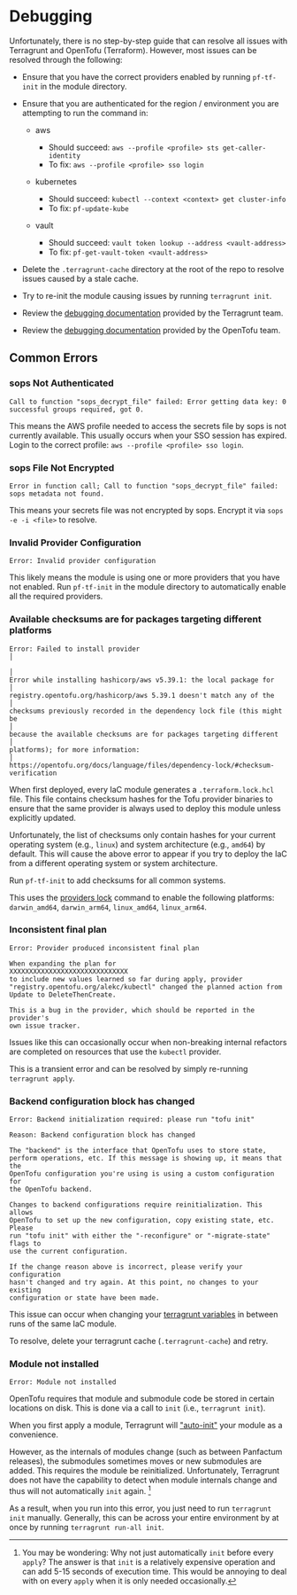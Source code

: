 # Debugging

Unfortunately, there is no step-by-step guide that can resolve all issues with Terragrunt and OpenTofu (Terraform). However,
most issues can be resolved through the following:

* Ensure that you have the correct providers enabled by running `pf-tf-init` in the module directory.

* Ensure that you are authenticated for the region / environment you are attempting to run the command in:

  * aws
    * Should succeed: `aws --profile <profile> sts get-caller-identity`
    * To fix: `aws --profile <profile> sso login`

  * kubernetes
    * Should succeed: `kubectl --context <context> get cluster-info`
    * To fix: `pf-update-kube`

  * vault
    * Should succeed: `vault token lookup --address <vault-address>`
    * To fix: `pf-get-vault-token <vault-address>`

* Delete the `.terragrunt-cache` directory at the root of the repo to resolve issues caused by a stale cache.

* Try to re-init the module causing issues by running `terragrunt init`.

* Review the [debugging documentation](https://terragrunt.gruntwork.io/docs/features/debugging/) provided by the Terragrunt team.

* Review the [debugging documentation](https://opentofu.org/docs/internals/debugging/) provided by the OpenTofu team.

## Common Errors

### sops Not Authenticated

`Call to function "sops_decrypt_file" failed: Error getting data key: 0 successful groups required, got 0.`

This means the AWS profile needed to access the secrets file by sops is not currently available. This usually
occurs when your SSO session has expired. Login to the correct profile: `aws --profile <profile> sso login`.

### sops File Not Encrypted

`Error in function call; Call to function "sops_decrypt_file" failed: sops metadata not found.`

This means your secrets file was not encrypted by sops. Encrypt it via `sops -e -i <file>` to resolve.

### Invalid Provider Configuration

`Error: Invalid provider configuration`

This likely means the module is using one or more providers that you have not enabled. Run
`pf-tf-init` in the module directory to automatically enable all the required providers.

### Available checksums are for packages targeting different platforms

```shell-session
Error: Failed to install provider                                                                                                                                           │
                                                                                                                                                                             │
Error while installing hashicorp/aws v5.39.1: the local package for                                                                                                         │
registry.opentofu.org/hashicorp/aws 5.39.1 doesn't match any of the                                                                                                         │
checksums previously recorded in the dependency lock file (this might be                                                                                                    │
because the available checksums are for packages targeting different                                                                                                        │
platforms); for more information:                                                                                                                                           │
https://opentofu.org/docs/language/files/dependency-lock/#checksum-verification
```

When first deployed, every IaC module generates a `.terraform.lock.hcl` file. This file
contains checksum hashes for the Tofu provider binaries to ensure that the same provider
is always used to deploy this module unless explicitly updated.

Unfortunately, the list of checksums only contain hashes for your current operating system (e.g., `linux`)
and system architecture (e.g., `amd64`) by default. This will cause the above error to appear
if you try to deploy the IaC from a different operating system or system architecture.

Run `pf-tf-init` to add checksums for all common systems.

This uses the [providers lock](https://opentofu.org/docs/cli/commands/providers/lock/) command
to enable the following platforms: `darwin_amd64`, `darwin_arm64`, `linux_amd64`, `linux_arm64`.

### Inconsistent final plan

```shell-session
Error: Provider produced inconsistent final plan

When expanding the plan for
XXXXXXXXXXXXXXXXXXXXXXXXXXXXXX
to include new values learned so far during apply, provider
"registry.opentofu.org/alekc/kubectl" changed the planned action from
Update to DeleteThenCreate.

This is a bug in the provider, which should be reported in the provider's
own issue tracker.
```

Issues like this can occasionally occur when non-breaking internal refactors are completed
on resources that use the `kubectl` provider.

This is a transient error and can be resolved by simply re-running `terragrunt apply`.

### Backend configuration block has changed

```shell-session
Error: Backend initialization required: please run "tofu init"

Reason: Backend configuration block has changed

The "backend" is the interface that OpenTofu uses to store state,
perform operations, etc. If this message is showing up, it means that the
OpenTofu configuration you're using is using a custom configuration for
the OpenTofu backend.

Changes to backend configurations require reinitialization. This allows
OpenTofu to set up the new configuration, copy existing state, etc. Please
run "tofu init" with either the "-reconfigure" or "-migrate-state" flags to
use the current configuration.

If the change reason above is incorrect, please verify your configuration
hasn't changed and try again. At this point, no changes to your existing
configuration or state have been made.
```

This issue can occur when changing your [terragrunt variables](/docs/edge/reference/configuration/terragrunt-variables)
in between runs of the same IaC module.

To resolve, delete your terragrunt cache (`.terragrunt-cache`) and retry.

### Module not installed

`Error: Module not installed`

OpenTofu requires that module and submodule code be stored in certain locations on disk. This is done
via a call to `init` (i.e., `terragrunt init`).

When you first apply a module, Terragrunt will ["auto-init"](https://terragrunt.gruntwork.io/docs/features/auto-init/)
your module as a convenience.

However, as the internals of modules change (such as between Panfactum releases),
the submodules sometimes moves or new submodules are added. This requires the module be reinitialized.
Unfortunately, Terragrunt does not have the capability
to detect when module internals change and thus will not automatically `init` again. [^1]

[^1]: You may be wondering: Why not just automatically `init` before every `apply`? The answer is that `init` is a relatively
expensive operation and can add 5-15 seconds of execution time. This would be annoying to deal with on every `apply` when
it is only needed occasionally.

As a result, when you run into this error, you just need to run `terragrunt init` manually. Generally, this can be across
your entire environment by at once by running `terragrunt run-all init`.
